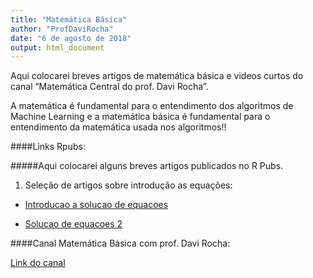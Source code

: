 ```yaml
---
title: "Matemática Básica"
author: "ProfDaviRocha"
date: "6 de agosto de 2018"
output: html_document
---
```

Aqui colocarei breves artigos de matemática básica e videos curtos do canal "Matemática Central do prof. Davi Rocha". 

A matemática é fundamental para o entendimento dos algoritmos de Machine Learning e a matemática básica é fundamental para o entendimento da matemática usada nos algoritmos!!


####Links Rpubs:

#####Aqui colocarei alguns breves artigos publicados no R Pubs.

1. Seleção de artigos sobre introdução as equações:

- [Introducao a solucao de equacoes](https://rpubs.com/davimat/equacoes_1)

- [Solucao de equacoes 2](https://rpubs.com/davimat/equacao_2)


####Canal Matemática Básica com prof. Davi Rocha:

[Link do canal](http://bit.ly/matematicacentral)
